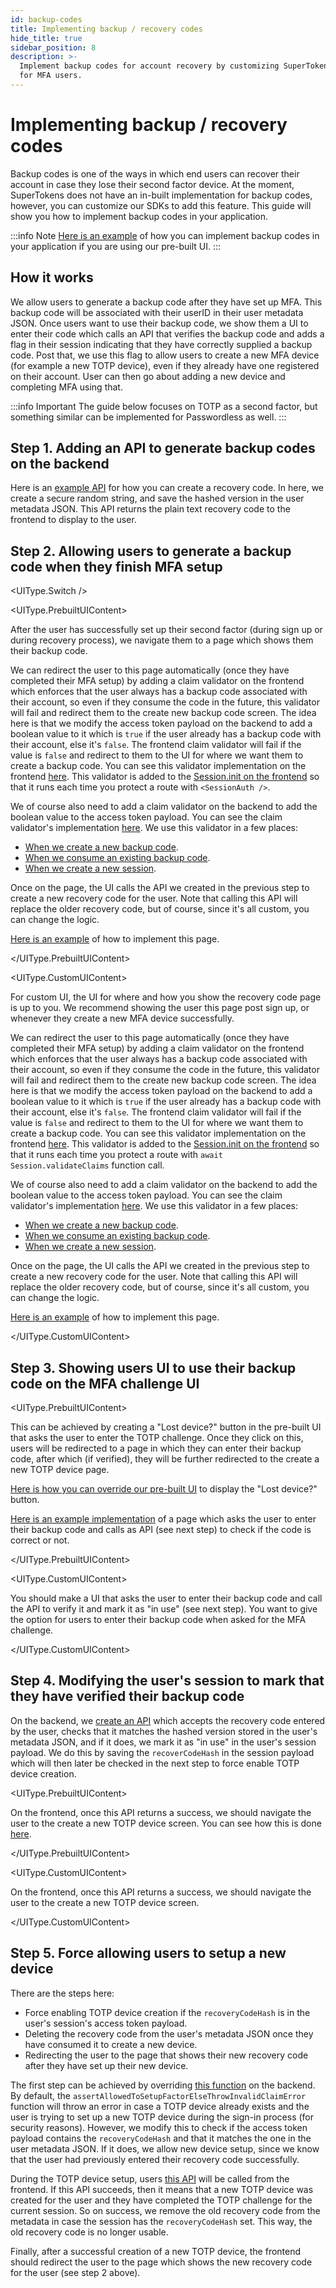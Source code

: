 ```yaml
---
id: backup-codes
title: Implementing backup / recovery codes
hide_title: true
sidebar_position: 8
description: >-
  Implement backup codes for account recovery by customizing SuperTokens SDKs
  for MFA users.
---
```



# Implementing backup / recovery codes

<PaidFeatureCallout />

Backup codes is one of the ways in which end users can recover their account in case they lose their second factor device. At the moment, SuperTokens does not have an in-built implementation for backup codes, however, you can customize our SDKs to add this feature. This guide will show you how to implement backup codes in your application.

:::info Note
[Here is an example](https://github.com/supertokens/supertokens-auth-react/tree/master/examples/with-multifactorauth-recovery-codes) of how you can implement backup codes in your application if you are using our pre-built UI.
:::

## How it works
We allow users to generate a backup code after they have set up MFA. This backup code will be associated with their userID in their user metadata JSON. Once users want to use their backup code, we show them a UI to enter their code which calls an API that verifies the backup code and adds a flag in their session indicating that they have correctly supplied a backup code. Post that, we use this flag to allow users to create a new MFA device (for example a new TOTP device), even if they already have one registered on their account. User can then go about adding a new device and completing MFA using that.

:::info Important
The guide below focuses on TOTP as a second factor, but something similar can be implemented for Passwordless as well.
:::

## Step 1. Adding an API to generate backup codes on the backend

Here is an [example API](https://github.com/supertokens/supertokens-auth-react/tree/master/examples/with-multifactorauth-recovery-codes/backend/index.ts#L52) for how you can create a recovery code. In here, we create a secure random string, and save the hashed version in the user metadata JSON. This API returns the plain text recovery code to the frontend to display to the user.

## Step 2. Allowing users to generate a backup code when they finish MFA setup

<UIType.Switch />

<UIType.PrebuiltUIContent>

After the user has successfully set up their second factor (during sign up or during recovery process), we navigate them to a page which shows them their backup code. 

We can redirect the user to this page automatically (once they have completed their MFA setup) by adding a claim validator on the frontend which enforces that the user always has a backup code associated with their account, so even if they consume the code in the future, this validator will fail and redirect them to the create new backup code screen. The idea here is that we modify the access token payload on the backend to add a boolean value to it which is `true` if the user already has a backup code with their account, else it's `false`. The frontend claim validator will fail if the value is `false` and redirect to them to the UI for where we want them to create a backup code. You can see this validator implementation on the frontend [here](https://github.com/supertokens/supertokens-auth-react/tree/master/examples/with-multifactorauth-recovery-codes/frontend/src/recoveryCodeExistsClaim.ts). This validator is added to the [Session.init on the frontend](https://github.com/supertokens/supertokens-auth-react/tree/master/examples/with-multifactorauth-recovery-codes/frontend/src/config.tsx#L56) so that it runs each time you protect a route with `<SessionAuth />`.

We of course also need to add a claim validator on the backend to add the boolean value to the access token payload. You can see the claim validator's implementation [here](https://github.com/supertokens/supertokens-auth-react/tree/master/examples/with-multifactorauth-recovery-codes/backend/recoveryCodeExistsClaim.ts). We use this validator in a few places:
- [When we create a new backup code](https://github.com/supertokens/supertokens-auth-react/tree/master/examples/with-multifactorauth-recovery-codes/backend/index.ts#L61).
- [When we consume an existing backup code](https://github.com/supertokens/supertokens-auth-react/tree/master/examples/with-multifactorauth-recovery-codes/backend/config.ts#L55).
- [When we create a new session](https://github.com/supertokens/supertokens-auth-react/tree/master/examples/with-multifactorauth-recovery-codes/backend/config.ts#L127).

Once on the page, the UI calls the API we created in the previous step to create a new recovery code for the user. Note that calling this API will replace the older recovery code, but of course, since it's all custom, you can change the logic.

[Here is an example](https://github.com/supertokens/supertokens-auth-react/tree/master/examples/with-multifactorauth-recovery-codes/frontend/src/CreateRecoveryCode/index.tsx) of how to implement this page.

</UIType.PrebuiltUIContent>

<UIType.CustomUIContent>

For custom UI, the UI for where and how you show the recovery code page is up to you. We recommend showing the user this page post sign up, or whenever they create a new MFA device successfully.

We can redirect the user to this page automatically (once they have completed their MFA setup) by adding a claim validator on the frontend which enforces that the user always has a backup code associated with their account, so even if they consume the code in the future, this validator will fail and redirect them to the create new backup code screen. The idea here is that we modify the access token payload on the backend to add a boolean value to it which is `true` if the user already has a backup code with their account, else it's `false`. The frontend claim validator will fail if the value is `false` and redirect to them to the UI for where we want them to create a backup code. You can see this validator implementation on the frontend [here](https://github.com/supertokens/supertokens-auth-react/tree/master/examples/with-multifactorauth-recovery-codes/frontend/src/recoveryCodeExistsClaim.ts). This validator is added to the [Session.init on the frontend](https://github.com/supertokens/supertokens-auth-react/tree/master/examples/with-multifactorauth-recovery-codes/frontend/src/config.tsx#L56) so that it runs each time you protect a route with `await Session.validateClaims` function call.

We of course also need to add a claim validator on the backend to add the boolean value to the access token payload. You can see the claim validator's implementation [here](https://github.com/supertokens/supertokens-auth-react/tree/master/examples/with-multifactorauth-recovery-codes/backend/recoveryCodeExistsClaim.ts). We use this validator in a few places:
- [When we create a new backup code](https://github.com/supertokens/supertokens-auth-react/tree/master/examples/with-multifactorauth-recovery-codes/backend/index.ts#L61).
- [When we consume an existing backup code](https://github.com/supertokens/supertokens-auth-react/tree/master/examples/with-multifactorauth-recovery-codes/backend/config.ts#L55).
- [When we create a new session](https://github.com/supertokens/supertokens-auth-react/tree/master/examples/with-multifactorauth-recovery-codes/backend/config.ts#L127).

Once on the page, the UI calls the API we created in the previous step to create a new recovery code for the user. Note that calling this API will replace the older recovery code, but of course, since it's all custom, you can change the logic.

[Here is an example](https://github.com/supertokens/supertokens-auth-react/tree/master/examples/with-multifactorauth-recovery-codes/frontend/src/CreateRecoveryCode/index.tsx) of how to implement this page.

</UIType.CustomUIContent>

## Step 3. Showing users UI to use their backup code on the MFA challenge UI


<UIType.PrebuiltUIContent>

This can be achieved by creating a "Lost device?" button in the pre-built UI that asks the user to enter the TOTP challenge. Once they click on this, users will be redirected to a page in which they can enter their backup code, after which (if verified), they will be further redirected to the create a new TOTP device page.

[Here is how you can override our pre-built UI](https://github.com/supertokens/supertokens-auth-react/tree/master/examples/with-multifactorauth-recovery-codes/frontend/src/App.tsx#L19) to display the "Lost device?" button.

[Here is an example implementation](https://github.com/supertokens/supertokens-auth-react/tree/master/examples/with-multifactorauth-recovery-codes/frontend/src/RecoveryCode/index.tsx) of a page which asks the user to enter their backup code and calls as API (see next step) to check if the code is correct or not.

</UIType.PrebuiltUIContent>

<UIType.CustomUIContent>

You should make a UI that asks the user to enter their backup code and call the API to verify it and mark it as "in use" (see next step). You want to give the option for users to enter their backup code when asked for the MFA challenge.

</UIType.CustomUIContent>

## Step 4. Modifying the user's session to mark that they have verified their backup code

On the backend, we [create an API](https://github.com/supertokens/supertokens-auth-react/tree/master/examples/with-multifactorauth-recovery-codes/backend/index.ts#L64) which accepts the recovery code entered by the user, checks that it matches the hashed version stored in the user's metadata JSON, and if it does, we mark it as "in use" in the user's session payload. We do this by saving the `recoverCodeHash` in the session payload which will then later be checked in the next step to force enable TOTP device creation.


<UIType.PrebuiltUIContent>

On the frontend, once this API returns a success, we should navigate the user to the create a new TOTP device screen. You can see how this is done [here](https://github.com/supertokens/supertokens-auth-react/tree/master/examples/with-multifactorauth-recovery-codes/frontend/src/RecoveryCode/index.tsx#L20).

</UIType.PrebuiltUIContent>

<UIType.CustomUIContent>

On the frontend, once this API returns a success, we should navigate the user to the create a new TOTP device screen.

</UIType.CustomUIContent>

## Step 5. Force allowing users to setup a new device

There are the steps here:
- Force enabling TOTP device creation if the `recoveryCodeHash` is in the user's session's access token payload.
- Deleting the recovery code from the user's metadata JSON once they have consumed it to create a new device. 
- Redirecting the user to the page that shows their new recovery code after they have set up their new device.

The first step can be achieved by overriding [this function](https://github.com/supertokens/supertokens-auth-react/tree/master/examples/with-multifactorauth-recovery-codes/backend/config.ts#L68) on the backend. By default, the `assertAllowedToSetupFactorElseThrowInvalidClaimError` function will throw an error in case a TOTP device already exists and the user is trying to set up a new TOTP device during the sign-in process (for security reasons). However, we modify this to check if the access token payload contains the `recoveryCodeHash` and that it matches the one in the user metadata JSON. If it does, we allow new device setup, since we know that the user had previously entered their recovery code successfully.

During the TOTP device setup, users [this API](https://github.com/supertokens/supertokens-auth-react/tree/master/examples/with-multifactorauth-recovery-codes/backend/config.ts#L45) will be called from the frontend. If this API succeeds, then it means that a new TOTP device was created for the user and they have completed the TOTP challenge for the current session. So on success, we remove the old recovery code from the metadata in case the session has the `recoveryCodeHash` set. This way, the old recovery code is no longer usable. 

Finally, after a successful creation of a new TOTP device, the frontend should redirect the user to the page which shows the new recovery code for the user (see step 2 above).
